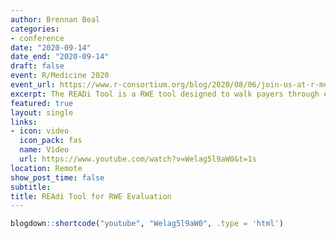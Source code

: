 ```yaml
---
author: Brennan Beal
categories:
- conference
date: "2020-09-14"
date_end: "2020-09-14"
draft: false
event: R/Medicine 2020
event_url: https://www.r-consortium.org/blog/2020/08/06/join-us-at-r-medicine-aug-27-29-2020
excerpt: The READi Tool is a RWE tool designed to walk payers through evidence gathering all thee way to making a recommendation. A colleague of mine and I built the tool in collaboration with, and according to research from researchers at the University of Washington's CHOICE Institute.
featured: true
layout: single
links:
- icon: video
  icon_pack: fas
  name: Video
  url: https://www.youtube.com/watch?v=Welag5l9aW0&t=1s
location: Remote
show_post_time: false
subtitle: 
title: REAdi Tool for RWE Evaluation
---
```


```r
blogdown::shortcode("youtube", "Welag5l9aW0", .type = 'html')
```